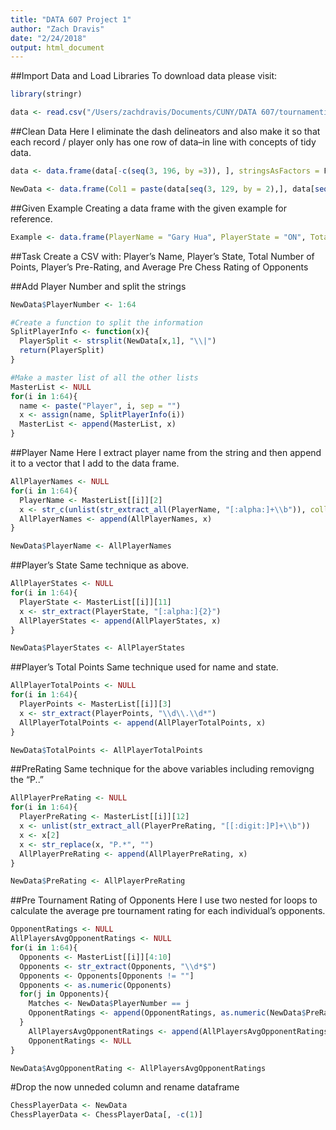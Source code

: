 ```yaml
---
title: "DATA 607 Project 1"
author: "Zach Dravis"
date: "2/24/2018"
output: html_document
---
```


##Import Data and Load Libraries
To download data please visit:
```r
library(stringr)

data <- read.csv("/Users/zachdravis/Documents/CUNY/DATA 607/tournamentinfo.txt")
```

##Clean Data
Here I eliminate the dash delineators and also make it so that each record / player only has one row of data--in line with concepts of tidy data.
```r
data <- data.frame(data[-c(seq(3, 196, by =3)), ], stringsAsFactors = F)

NewData <- data.frame(Col1 = paste(data[seq(3, 129, by = 2),], data[seq(4,130, by = 2),], sep=""), stringsAsFactors = F)
```

##Given Example
Creating a data frame with the given example for reference.
```r
Example <- data.frame(PlayerName = "Gary Hua", PlayerState = "ON", TotalPoints = 6.0, PreRating = 1794, AvgPreChessRatingOfOpponents = 1605)
```

##Task
Create a CSV with: Player’s Name, Player’s State, Total Number of Points, Player’s Pre-Rating, and Average Pre Chess Rating of Opponents

##Add Player Number and split the strings
```r
NewData$PlayerNumber <- 1:64

#Create a function to split the information
SplitPlayerInfo <- function(x){
  PlayerSplit <- strsplit(NewData[x,1], "\\|")
  return(PlayerSplit)
}

#Make a master list of all the other lists
MasterList <- NULL
for(i in 1:64){
  name <- paste("Player", i, sep = "")
  x <- assign(name, SplitPlayerInfo(i))
  MasterList <- append(MasterList, x)
}

```

##Player Name
Here I extract player name from the string and then append it to a vector that I add to the data frame.
```r
AllPlayerNames <- NULL
for(i in 1:64){
  PlayerName <- MasterList[[i]][2]
  x <- str_c(unlist(str_extract_all(PlayerName, "[:alpha:]+\\b")), collapse = " ")
  AllPlayerNames <- append(AllPlayerNames, x)
}

NewData$PlayerName <- AllPlayerNames
```


##Player's State
Same technique as above.
```r
AllPlayerStates <- NULL
for(i in 1:64){
  PlayerState <- MasterList[[i]][11]
  x <- str_extract(PlayerState, "[:alpha:]{2}")
  AllPlayerStates <- append(AllPlayerStates, x)
}

NewData$PlayerStates <- AllPlayerStates
```


##Player's Total Points
Same technique used for name and state.
```r
AllPlayerTotalPoints <- NULL
for(i in 1:64){
  PlayerPoints <- MasterList[[i]][3]
  x <- str_extract(PlayerPoints, "\\d\\.\\d*")
  AllPlayerTotalPoints <- append(AllPlayerTotalPoints, x)
}

NewData$TotalPoints <- AllPlayerTotalPoints
```

##PreRating
Same technique for the above variables including removigng the "P.."
```r
AllPlayerPreRating <- NULL
for(i in 1:64){
  PlayerPreRating <- MasterList[[i]][12]
  x <- unlist(str_extract_all(PlayerPreRating, "[[:digit:]P]+\\b"))
  x <- x[2]
  x <- str_replace(x, "P.*", "")
  AllPlayerPreRating <- append(AllPlayerPreRating, x)
}

NewData$PreRating <- AllPlayerPreRating
```


##Pre Tournament Rating of Opponents
Here I use two nested for loops to calculate the average pre tournament rating for each individual's opponents.
```r
OpponentRatings <- NULL
AllPlayersAvgOpponentRatings <- NULL
for(i in 1:64){
  Opponents <- MasterList[[i]][4:10]
  Opponents <- str_extract(Opponents, "\\d*$")
  Opponents <- Opponents[Opponents != ""]
  Opponents <- as.numeric(Opponents)
  for(j in Opponents){
    Matches <- NewData$PlayerNumber == j
    OpponentRatings <- append(OpponentRatings, as.numeric(NewData$PreRating[Matches]))
  }
    AllPlayersAvgOpponentRatings <- append(AllPlayersAvgOpponentRatings, (sum(OpponentRatings) / length(OpponentRatings)))
    OpponentRatings <- NULL
}

NewData$AvgOpponentRating <- AllPlayersAvgOpponentRatings
```


#Drop the now unneded column and rename dataframe
```r
ChessPlayerData <- NewData
ChessPlayerData <- ChessPlayerData[, -c(1)]
```

